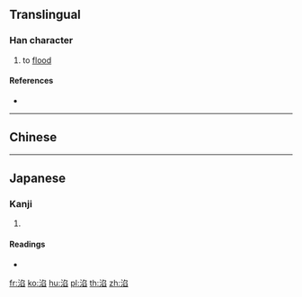{{character info/new}}
==Translingual==

===Han character===
{{Han char|rn=85|rad=水|as=08|sn=11|four=37177|canj=ENHX|ids=⿰氵臽}}

# to [[flood]]

====References====
* {{Han ref|kx=0629.120|dkj=17624|dj=1031.070|hdz=31656.070|uh=6DCA|ud=28106|bh=D5F6|bd=54774}}

----

==Chinese==
{{zh-see|淹|v}}

----

==Japanese==

===Kanji===
{{ja-kanji|grade=|rs=水08}}

# {{defn|lang=ja|sort=水08}}

====Readings====
* {{ja-readings|on=[[かん]] (kan), [[ごん]] (gon), [[えん]] (en), [[あん]] (an)|kun=}}

[[fr:淊]]
[[ko:淊]]
[[hu:淊]]
[[pl:淊]]
[[th:淊]]
[[zh:淊]]